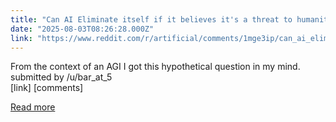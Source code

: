 ```yaml
---
title: "Can AI Eliminate itself if it believes it's a threat to humanity?"
date: "2025-08-03T08:26:28.000Z"
link: "https://www.reddit.com/r/artificial/comments/1mge3ip/can_ai_eliminate_itself_if_it_believes_its_a/"
---
```


From the context of an AGI I got this hypothetical question in my mind.
    submitted by    /u/bar_at_5  
 [link]   [comments]

[Read more](https://www.reddit.com/r/artificial/comments/1mge3ip/can_ai_eliminate_itself_if_it_believes_its_a/)

